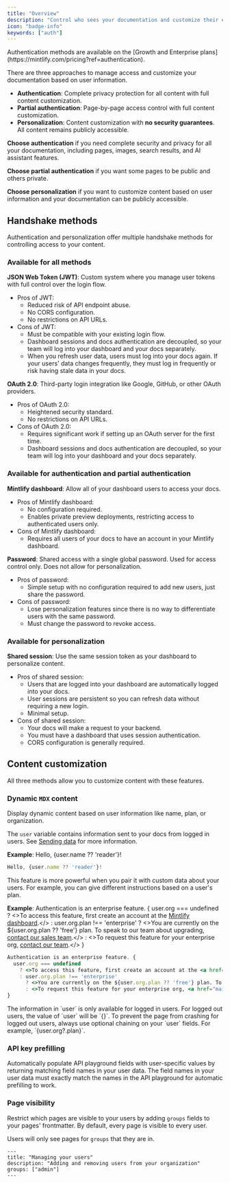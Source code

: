 ```yaml
---
title: "Overview"
description: "Control who sees your documentation and customize their experience"
icon: "badge-info"
keywords: ["auth"]
---
```


<Info>
  Authentication methods are available on the [Growth and Enterprise
  plans](https://mintlify.com/pricing?ref=authentication).
</Info>

There are three approaches to manage access and customize your documentation based on user information.

- **Authentication**: Complete privacy protection for all content with full content customization.
- **Partial authentication**: Page-by-page access control with full content customization.
- **Personalization**: Content customization with **no security guarantees**. All content remains publicly accessible.

**Choose authentication** if you need complete security and privacy for all your documentation, including pages, images, search results, and AI assistant features.

**Choose partial authentication** if you want some pages to be public and others private.

**Choose personalization** if you want to customize content based on user information and your documentation can be publicly accessible.

## Handshake methods

Authentication and personalization offer multiple handshake methods for controlling access to your content.

### Available for all methods

**JSON Web Token (JWT)**: Custom system where you manage user tokens with full control over the login flow.

- Pros of JWT:
  - Reduced risk of API endpoint abuse.
  - No CORS configuration.
  - No restrictions on API URLs.
- Cons of JWT:
  - Must be compatible with your existing login flow.
  - Dashboard sessions and docs authentication are decoupled, so your team will log into your dashboard and your docs separately.
  - When you refresh user data, users must log into your docs again. If your users' data changes frequently, they must log in frequently or risk having stale data in your docs.

**OAuth 2.0**: Third-party login integration like Google, GitHub, or other OAuth providers.

- Pros of OAuth 2.0:
  - Heightened security standard.
  - No restrictions on API URLs.
- Cons of OAuth 2.0:
  - Requires significant work if setting up an OAuth server for the first time.
  - Dashboard sessions and docs authentication are decoupled, so your team will log into your dashboard and your docs separately.

### Available for authentication and partial authentication

**Mintlify dashboard**: Allow all of your dashboard users to access your docs.

- Pros of Mintlify dashboard:
  - No configuration required.
  - Enables private preview deployments, restricting access to authenticated users only.
- Cons of Mintlify dashboard:
  - Requires all users of your docs to have an account in your Mintlify dashboard.

**Password**: Shared access with a single global password. Used for access control only. Does not allow for personalization.

- Pros of password:
  - Simple setup with no configuration required to add new users, just share the password.
- Cons of password:
  - Lose personalization features since there is no way to differentiate users with the same password.
  - Must change the password to revoke access.

### Available for personalization

**Shared session**: Use the same session token as your dashboard to personalize content.

- Pros of shared session:
  - Users that are logged into your dashboard are automatically logged into your docs.
  - User sessions are persistent so you can refresh data without requiring a new login.
  - Minimal setup.
- Cons of shared session:
  - Your docs will make a request to your backend.
  - You must have a dashboard that uses session authentication.
  - CORS configuration is generally required.

## Content customization

All three methods allow you to customize content with these features.

### Dynamic `MDX` content

Display dynamic content based on user information like name, plan, or organization.

The `user` variable contains information sent to your docs from logged in users. See [Sending data](/authentication-personalization/sending-data) for more information.

**Example**: Hello, {user.name ?? 'reader'}!

```jsx
Hello, {user.name ?? 'reader'}!
```

This feature is more powerful when you pair it with custom data about your users. For example, you can give different instructions based on a user's plan.

**Example**: Authentication is an enterprise feature. {
user.org === undefined
? <>To access this feature, first create an account at the <a href="https://dashboard.mintlify.com/login">Mintlify dashboard</a>.</>
: user.org.plan !== 'enterprise'
? <>You are currently on the ${user.org.plan ?? 'free'} plan. To speak to our team about upgrading, <a href="mailto:sales@mintlify.com">contact our sales team</a>.</>
: <>To request this feature for your enterprise org, <a href="mailto:sales@mintlify.com">contact our team</a>.</>
}

```jsx
Authentication is an enterprise feature. {
  user.org === undefined
    ? <>To access this feature, first create an account at the <a href="https://dashboard.mintlify.com/login">Mintlify dashboard</a>.</>
    : user.org.plan !== 'enterprise'
      ? <>You are currently on the ${user.org.plan ?? 'free'} plan. To speak to our team about upgrading, <a href="mailto:sales@mintlify.com">contact our sales team</a>.</>
      : <>To request this feature for your enterprise org, <a href="mailto:sales@mintlify.com">contact our team</a>.</>
}
```

<Note>
  The information in `user` is only available for logged in users. For logged
  out users, the value of `user` will be `{}`. To prevent the page from crashing
  for logged out users, always use optional chaining on your `user` fields. For
  example, `{user.org?.plan}`.
</Note>

### API key prefilling

Automatically populate API playground fields with user-specific values by returning matching field names in your user data. The field names in your user data must exactly match the names in the API playground for automatic prefilling to work.

### Page visibility

Restrict which pages are visible to your users by adding `groups` fields to your pages' frontmatter. By default, every page is visible to every user.

Users will only see pages for `groups` that they are in.

```mdx
---
title: "Managing your users"
description: "Adding and removing users from your organization"
groups: ["admin"]
---
```
